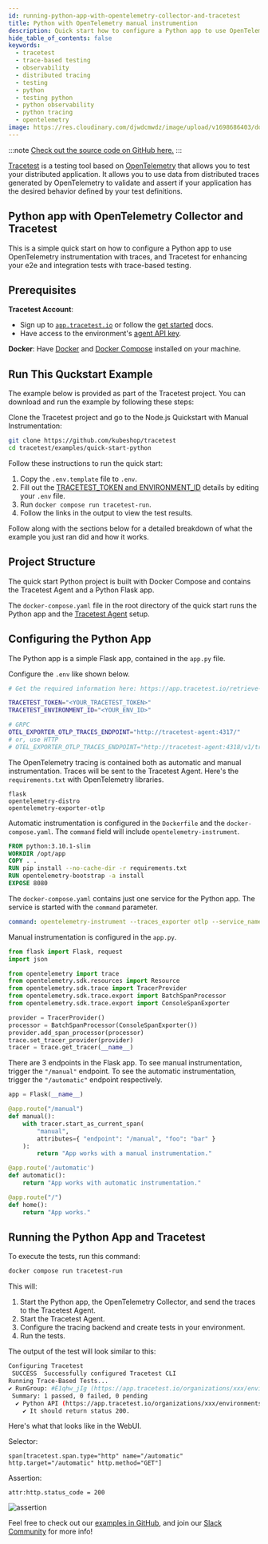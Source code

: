 ```yaml
---
id: running-python-app-with-opentelemetry-collector-and-tracetest
title: Python with OpenTelemetry manual instrumention
description: Quick start how to configure a Python app to use OpenTelemetry instrumentation with traces, and Tracetest for enhancing your e2e and integration tests with trace-based testing.
hide_table_of_contents: false
keywords:
  - tracetest
  - trace-based testing
  - observability
  - distributed tracing
  - testing
  - python
  - testing python
  - python observability
  - python tracing
  - opentelemetry
image: https://res.cloudinary.com/djwdcmwdz/image/upload/v1698686403/docs/Blog_Thumbnail_14_rsvkmo.jpg
---
```


:::note
[Check out the source code on GitHub here.](https://github.com/kubeshop/tracetest/tree/main/examples/quick-start-python)
:::

[Tracetest](https://tracetest.io/) is a testing tool based on [OpenTelemetry](https://opentelemetry.io/) that allows you to test your distributed application. It allows you to use data from distributed traces generated by OpenTelemetry to validate and assert if your application has the desired behavior defined by your test definitions.

## Python app with OpenTelemetry Collector and Tracetest

This is a simple quick start on how to configure a Python app to use OpenTelemetry instrumentation with traces, and Tracetest for enhancing your e2e and integration tests with trace-based testing.

## Prerequisites

**Tracetest Account**:

- Sign up to [`app.tracetest.io`](https://app.tracetest.io) or follow the [get started](/getting-started/overview) docs.
- Have access to the environment's [agent API key](https://app.tracetest.io/retrieve-token).

**Docker**: Have [Docker](https://docs.docker.com/get-docker/) and [Docker Compose](https://docs.docker.com/compose/install/) installed on your machine.

## Run This Quckstart Example

The example below is provided as part of the Tracetest project. You can download and run the example by following these steps:

Clone the Tracetest project and go to the Node.js Quickstart with Manual Instrumentation:

```bash
git clone https://github.com/kubeshop/tracetest
cd tracetest/examples/quick-start-python
```

Follow these instructions to run the quick start:

1. Copy the `.env.template` file to `.env`.
2. Fill out the [TRACETEST_TOKEN and ENVIRONMENT_ID](https://app.tracetest.io/retrieve-token) details by editing your `.env` file.
3. Run `docker compose run tracetest-run`.
4. Follow the links in the output to view the test results.

Follow along with the sections below for a detailed breakdown of what the example you just ran did and how it works.

## Project Structure

The quick start Python project is built with Docker Compose and contains the Tracetest Agent and a Python Flask app.

The `docker-compose.yaml` file in the root directory of the quick start runs the Python app and the [Tracetest Agent](/concepts/agent) setup.

## Configuring the Python App

The Python app is a simple Flask app, contained in the `app.py` file.

Configure the `.env` like shown below.

```bash
# Get the required information here: https://app.tracetest.io/retrieve-token

TRACETEST_TOKEN="<YOUR_TRACETEST_TOKEN>"
TRACETEST_ENVIRONMENT_ID="<YOUR_ENV_ID>"

# GRPC
OTEL_EXPORTER_OTLP_TRACES_ENDPOINT="http://tracetest-agent:4317/"
# or, use HTTP
# OTEL_EXPORTER_OTLP_TRACES_ENDPOINT="http://tracetest-agent:4318/v1/traces"
```

The OpenTelemetry tracing is contained both as automatic and manual instrumentation. Traces will be sent to the Tracetest Agent. Here's the `requirements.txt` with OpenTelemetry libraries.

```text title="requirements.txt"
flask
opentelemetry-distro
opentelemetry-exporter-otlp
```

Automatic instrumentation is configured in the `Dockerfile` and the `docker-compose.yaml`. The `command` field will include `opentelemetry-instrument`.

```Dockerfile title="Dockerfile"
FROM python:3.10.1-slim
WORKDIR /opt/app
COPY . .
RUN pip install --no-cache-dir -r requirements.txt
RUN opentelemetry-bootstrap -a install
EXPOSE 8080
```

The `docker-compose.yaml` contains just one service for the Python app. The service is started with the `command` parameter.

```yaml title="docker-compose.yaml"
command: opentelemetry-instrument --traces_exporter otlp --service_name app --exporter_otlp_endpoint ${OTEL_EXPORTER_OTLP_TRACES_ENDPOINT} --exporter_otlp_insecure true flask run --host=0.0.0.0 --port=8080
```

Manual instrumentation is configured in the `app.py`.

```python
from flask import Flask, request
import json

from opentelemetry import trace
from opentelemetry.sdk.resources import Resource
from opentelemetry.sdk.trace import TracerProvider
from opentelemetry.sdk.trace.export import BatchSpanProcessor
from opentelemetry.sdk.trace.export import ConsoleSpanExporter

provider = TracerProvider()
processor = BatchSpanProcessor(ConsoleSpanExporter())
provider.add_span_processor(processor)
trace.set_tracer_provider(provider)
tracer = trace.get_tracer(__name__)
```

There are 3 endpoints in the Flask app. To see manual instrumentation, trigger the `"/manual"` endpoint. To see the automatic instrumentation, trigger the `"/automatic"` endpoint respectively.

```python
app = Flask(__name__)

@app.route("/manual")
def manual():
    with tracer.start_as_current_span(
        "manual",
        attributes={ "endpoint": "/manual", "foo": "bar" }
    ):
        return "App works with a manual instrumentation."

@app.route('/automatic')
def automatic():
    return "App works with automatic instrumentation."

@app.route("/")
def home():
    return "App works."
```

## Running the Python App and Tracetest

To execute the tests, run this command:

```bash
docker compose run tracetest-run
```

This will:
1. Start the Python app, the OpenTelemetry Collector, and send the traces to the Tracetest Agent.
2. Start the Tracetest Agent.
3. Configure the tracing backend and create tests in your environment.
4. Run the tests.

The output of the test will look similar to this:

```bash
Configuring Tracetest
 SUCCESS  Successfully configured Tracetest CLI
Running Trace-Based Tests...
✔ RunGroup: #E1qhw_jIg (https://app.tracetest.io/organizations/xxx/environments/xxx/run/E1qhw_jIg)
 Summary: 1 passed, 0 failed, 0 pending
  ✔ Python API (https://app.tracetest.io/organizations/xxx/environments/xxx/test/W656Q0c4g/run/2/test) - trace id: c0eaebfe3ab66360a98d5cd443760a3c
	✔ It should return status 200.
```

Here's what that looks like in the WebUI.

Selector:

```
span[tracetest.span.type="http" name="/automatic" http.target="/automatic" http.method="GET"]
```

Assertion:

```
attr:http.status_code = 200
```

![assertion](https://res.cloudinary.com/djwdcmwdz/image/upload/v1715620289/docs/app.tracetest.io_organizations_ttorg_e66318ba6544b856_environments_ttenv_8fca16a31b8b6e24_tests_ayy2cq.png)

Feel free to check out our [examples in GitHub](https://github.com/kubeshop/tracetest/tree/main/examples), and join our [Slack Community](https://dub.sh/tracetest-community) for more info!

